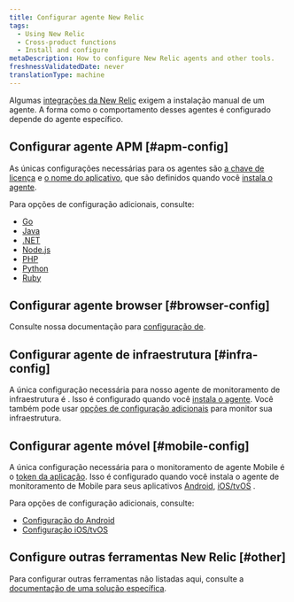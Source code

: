 ```yaml
---
title: Configurar agente New Relic
tags:
  - Using New Relic
  - Cross-product functions
  - Install and configure
metaDescription: How to configure New Relic agents and other tools.
freshnessValidatedDate: never
translationType: machine
---
```


Algumas [integrações da New Relic](https://newrelic.com/instant-observability/) exigem a instalação manual de um agente. A forma como o comportamento desses agentes é configurado depende do agente específico.

## Configurar agente APM [#apm-config]

As únicas configurações necessárias para os agentes <InlinePopover type="apm"/>são [a chave de licença](/docs/apis/intro-apis/new-relic-api-keys/#ingest-license-key) e [o nome do aplicativo](/docs/apm/new-relic-apm/installation-configuration/name-your-application), que são definidos quando você [instala o agente](/docs/agents/manage-apm-agents/installation/install-agent).

Para opções de configuração adicionais, consulte:

* [Go](/docs/agents/go-agent/instrumentation/go-agent-configuration)
* [Java](/docs/agents/java-agent/configuration/java-agent-configuration-config-file)
* [.NET](/docs/agents/net-agent/installation-configuration/net-agent-configuration)
* [Node.js](/docs/agents/nodejs-agent/installation-configuration/nodejs-agent-configuration)
* [PHP](/docs/agents/php-agent/configuration/php-agent-configuration)
* [Python](/docs/agents/python-agent/installation-configuration/python-agent-configuration)
* [Ruby](/docs/agents/ruby-agent/installation-configuration/ruby-agent-configuration)

## Configurar agente browser [#browser-config]

Consulte nossa documentação para [configuração de<InlinePopover type="browser"/>](/docs/browser/new-relic-browser/configuration).

## Configurar agente de infraestrutura [#infra-config]

A única configuração necessária para nosso agente de monitoramento de infraestrutura é <InlinePopover type="licenseKey"/>. Isso é configurado quando você [instala o agente](/docs/agents/manage-apm-agents/installation/install-agent). Você também pode usar [opções de configuração adicionais](/docs/infrastructure/new-relic-infrastructure/configuration/configure-infrastructure-agent) para monitor sua infraestrutura.

## Configurar agente móvel [#mobile-config]

A única configuração necessária para o monitoramento de agente Mobile é o [token da aplicação](/docs/mobile-monitoring/new-relic-mobile/maintenance/viewing-your-application-token). Isso é configurado quando você instala o agente de monitoramento de Mobile para seus aplicativos [Android](/docs/mobile-monitoring/new-relic-mobile-android/get-started/introduction-new-relic-mobile-android), [iOS/tvOS](/docs/mobile-monitoring/new-relic-mobile-ios/get-started/introduction-new-relic-mobile-ios) .

Para opções de configuração adicionais, consulte:

* [Configuração do Android](/docs/mobile-monitoring/new-relic-mobile-android/api-guides/android-agent-configuration-feature-flags)
* [Configuração iOS/tvOS](/docs/mobile-monitoring/new-relic-mobile-ios/api-guides/ios-agent-configuration-feature-flags)

## Configure outras ferramentas New Relic [#other]

Para configurar outras ferramentas não listadas aqui, consulte a [documentação de uma solução específica](https://newrelic.com/instant-observability/).
